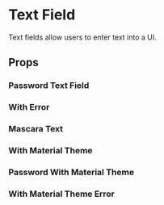 

# Text Field

Text fields allow users to enter text into a UI.

<Canvas>
  <Story id="ui-components-ui-text-field-text-field-stories-js--default-story" />
</Canvas>

## Props

<ArgsTable of={TextField} />

### Password Text Field

<Canvas>
  <Story id="ui-components-ui-text-field-text-field-stories-js--password" />
</Canvas>

### With Error

<Canvas>
  <Story id="ui-components-ui-text-field-text-field-stories-js--error" />
</Canvas>

### Mascara Text

<Canvas>
  <Story id="ui-components-ui-text-field-text-field-stories-js--mascara-text" />
</Canvas>

### With Material Theme

<Canvas>
  <Story id="ui-components-ui-text-field-text-field-stories-js--material-text" />
</Canvas>

### Password With Material Theme

<Canvas>
  <Story id="ui-components-ui-text-field-text-field-stories-js--material-password" />
</Canvas>

### With Material Theme Error

<Canvas>
  <Story id="ui-components-ui-text-field-text-field-stories-js--material-error" />
</Canvas>
